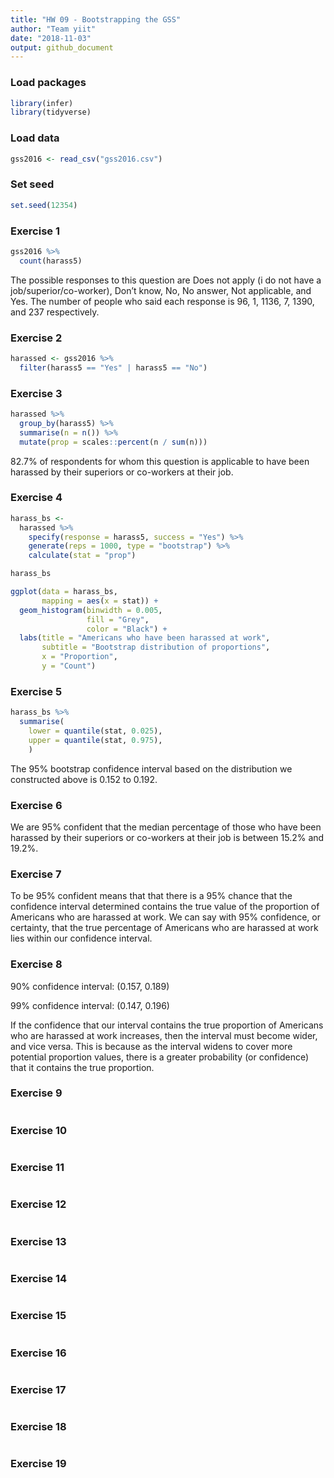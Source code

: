 ```yaml
---
title: "HW 09 - Bootstrapping the GSS"
author: "Team yiit"
date: "2018-11-03"
output: github_document
---
```


### Load packages

```r
library(infer)
library(tidyverse)
```

### Load data

```r

gss2016 <- read_csv("gss2016.csv")

```

### Set seed

```r
set.seed(12354)
```

### Exercise 1

```r
gss2016 %>%
  count(harass5)
```

The possible responses to this question are Does not apply (i do not have a job/superior/co-worker), Don't know, No, No answer, Not applicable, and Yes. The number of people who said each response is 96, 1, 1136, 7, 1390, and 237 respectively.

### Exercise 2

```r
harassed <- gss2016 %>%
  filter(harass5 == "Yes" | harass5 == "No")
```

### Exercise 3

```r
harassed %>%
  group_by(harass5) %>%
  summarise(n = n()) %>%
  mutate(prop = scales::percent(n / sum(n)))
```

82.7% of respondents for whom this question is applicable to have been harassed by their superiors or co-workers at their job.

### Exercise 4

```r

harass_bs <- 
  harassed %>%
    specify(response = harass5, success = "Yes") %>% 
    generate(reps = 1000, type = "bootstrap") %>% 
    calculate(stat = "prop")

harass_bs

ggplot(data = harass_bs, 
       mapping = aes(x = stat)) +
  geom_histogram(binwidth = 0.005, 
                 fill = "Grey", 
                 color = "Black") +
  labs(title = "Americans who have been harassed at work",
       subtitle = "Bootstrap distribution of proportions",
       x = "Proportion",
       y = "Count")

```

### Exercise 5

```r
harass_bs %>%
  summarise(
    lower = quantile(stat, 0.025),
    upper = quantile(stat, 0.975),
    )
```

The 95% bootstrap confidence interval based on the distribution we constructed above is 0.152 to 0.192.


### Exercise 6

We are 95% confident that the median percentage of those who have been harassed by their superiors or co-workers at their job is between 15.2% and 19.2%.

### Exercise 7

To be 95% confident means that that there is a 95% chance that the confidence interval determined contains the true value of the proportion of Americans who are harassed at work. We can say with 95% confidence, or certainty, that the true percentage of Americans who are harassed at work lies within our confidence interval.

### Exercise 8

90% confidence interval: (0.157, 0.189)

99% confidence interval: (0.147, 0.196)

If the confidence that our interval contains the true proportion of Americans who are harassed at work increases, then the interval must become wider, and vice versa. This is because as the interval widens to cover more potential proportion values, there is a greater probability (or confidence) that it contains the true proportion.

### Exercise 9

```r

```



### Exercise 10

```r

```

### Exercise 11

```r

```



### Exercise 12

```r

```

### Exercise 13

```r

```



### Exercise 14

```r

```

### Exercise 15

```r

```



### Exercise 16

```r

```

### Exercise 17

```r

```



### Exercise 18

```r

```

### Exercise 19

```r

```



